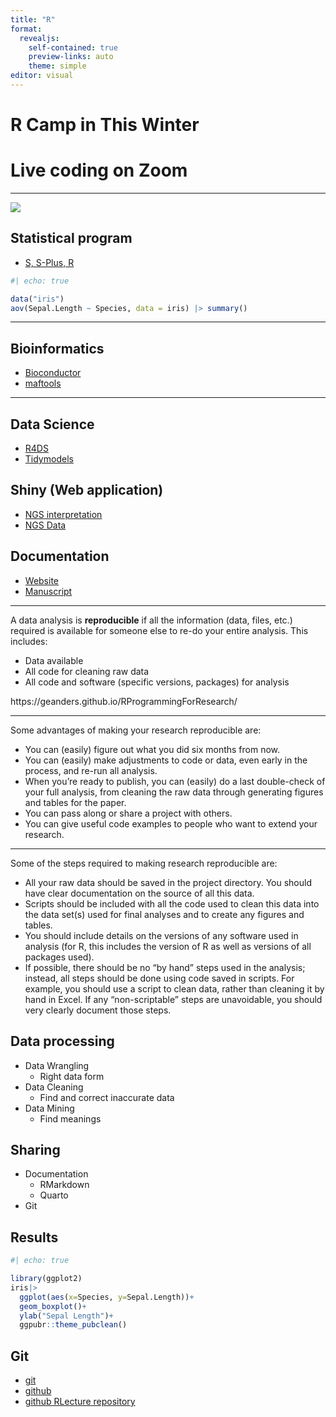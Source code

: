 ```yaml
---
title: "R"
format: 
  revealjs:
    self-contained: true
    preview-links: auto
    theme: simple
editor: visual
---
```


# R Camp in This Winter

# Live coding on Zoom

---

![](img/EmLN0Q-XIAAFHEW.jpg)

## Statistical program

-   [S, S-Plus, R](https://stat.ethz.ch/~www/SandR.html)

```r
#| echo: true

data("iris")
aov(Sepal.Length ~ Species, data = iris) |> summary()
```

------------------------------------------------------------------------

## Bioinformatics

-   [Bioconductor](https://www.bioconductor.org/)
-   [maftools](https://www.bioconductor.org/packages/devel/bioc/vignettes/maftools/inst/doc/maftools.html)


------------------------------------------------------------------------

## Data Science

-   [R4DS](https://r4ds.had.co.nz/)
-   [Tidymodels](https://www.tidymodels.org/)

## Shiny (Web application)

-   [NGS interpretation](http://160.1.17.93/Interpretation/)
-   [NGS Data](http://160.1.17.93/cmcNgsShiny/)

## Documentation

-   [Website](https://extraordinary-tulumba-269604.netlify.app/docs/)
-   [Manuscript](https://pkgs.rstudio.com/rticles/)

------------------------------------------------------------------------

A data analysis is **reproducible** if all the information (data, files, etc.) required is available for someone else to re-do your entire analysis. This includes:

-   Data available
-   All code for cleaning raw data
-   All code and software (specific versions, packages) for analysis

::: aside
https://geanders.github.io/RProgrammingForResearch/
:::

------------------------------------------------------------------------

Some advantages of making your research reproducible are:

-   You can (easily) figure out what you did six months from now.
-   You can (easily) make adjustments to code or data, even early in the process, and re-run all analysis.
-   When you're ready to publish, you can (easily) do a last double-check of your full analysis, from cleaning the raw data through generating figures and tables for the paper.
-   You can pass along or share a project with others.
-   You can give useful code examples to people who want to extend your research.

------------------------------------------------------------------------

::: r-fit-text
Some of the steps required to making research reproducible are:

-   All your raw data should be saved in the project directory. You should have clear documentation on the source of all this data.
-   Scripts should be included with all the code used to clean this data into the data set(s) used for final analyses and to create any figures and tables.
-   You should include details on the versions of any software used in analysis (for R, this includes the version of R as well as versions of all packages used).
-   If possible, there should be no "by hand" steps used in the analysis; instead, all steps should be done using code saved in scripts. For example, you should use a script to clean data, rather than cleaning it by hand in Excel. If any "non-scriptable" steps are unavoidable, you should very clearly document those steps.
:::

## Data processing

-   Data Wrangling
    -   Right data form
-   Data Cleaning
    -   Find and correct inaccurate data
-   Data Mining
    -   Find meanings

## Sharing

-   Documentation
    -   RMarkdown
    -   Quarto
-   Git

## Results

```r
#| echo: true

library(ggplot2)
iris|>
  ggplot(aes(x=Species, y=Sepal.Length))+
  geom_boxplot()+
  ylab("Sepal Length")+
  ggpubr::theme_pubclean()
```

## Git

-   [git](https://git-scm.com/)
-   [github](https://github.com/)
-   [github RLecture repository](https://github.com/Jkang-alien/RLecture)
